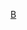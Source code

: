 {{football squad|teamname=布雷斯特足球俱乐部|bgcolor=#FFFFFF|textcolor=#FF0000|bordercolor=#FF0000
|title = -{zh-hans:布雷斯特; zh-hk:比斯特;}-
|name=布雷斯特球员名单
|list=<div>
{{Football squad2 player|no=1|name={{le|高蒂尔·拉尔索内尔|Gautier Larsonneur|拉尔索内尔}}}}
{{Football squad2 player|no=2|name={{le|让-凯文·杜维恩|Jean-Kévin Duverne|杜维恩}} [[File:Captain sports.svg|15px]]}}
{{Football squad2 player|no=3|name={{le|利利安·布拉西耶|Lilian Brassier|布拉西耶}}}}
{{Football squad2 player|no=5|name={{le|布伦丹·查尔顿内特|Brendan Chardonnet|查尔顿内特}}}}
{{Football squad2 player|no=7|name=[[哈里斯·比尔克贝拉|-{zh-hans:比尔克贝拉;zh-tw:比爾克貝拉;zh-hk:比卡巴拉;}-]]}}
{{Football squad2 player|no=8|name={{le|保罗·拉斯内|Paul Lasne|拉斯内}}}}
{{Football squad2 player|no=9|name={{le|弗兰克·奥诺拉特|Franck Honorat|奥诺拉特}}}}
{{football squad2 player|no=10|name=[[吕西安·阿古梅|-{zh-hans:阿古梅;zh-hk:艾高美;zh-tw:阿古梅;}-]]}}
{{football squad2 player|no=11|name={{le|馬丁·薩特里亞諾|Martín Satriano|薩特里亞諾}}}}
<!--{{Football squad2 player|no=12|name={{le|罗曼·菲利普特奧斯|Romain Philippoteaux|菲利普特奥斯}}}}-->
{{Football squad2 player|no=14|name={{le|埃尔文·卡尔多纳|Irvin Cardona|卡尔多纳}}}}
{{football squad2 player|no=15|name={{le|斯蒂夫·穆涅|Steve Mounié|穆涅}}}}
{{Football squad2 player|no=16|name={{le|Sébastien Cibois||西博伊斯}}}}
{{Football squad2 player|no=17|name={{le|德尼·拜恩|Dénys Bain|拜恩}}}}
{{football squad2 player|no=18|name={{le|羅納爾·皮耶-加百列|Ronaël Pierre-Gabriel|皮耶-加百列}}}}
{{Football squad2 player|no=20|name=[[耶雷·乌罗宁|-{zh-hans:乌罗宁;zh-hk:烏朗倫;zh-tw:烏羅寧;}-]]}}
{{Football squad2 player|no=22|name={{le|朱利恩·弗苏里埃|Julien Faussurier|弗苏里埃}}}}
{{Football squad2 player|no=23|name={{le|克里斯托弗·赫雷尔|Christophe Hérelle|赫雷尔}}}}
{{Football squad2 player|no=26|name={{le|耶雷米·勒杜阿龙|Jérémy Le Douaron|勒杜阿龙}}}}
{{Football squad2 player|no=27|name={{le|乌戈·马格内蒂|Hugo Magnetti|马格内蒂}}}}
{{Football squad2 player|no=28|name={{le|西扬阿·姆博克|Hiang'a Mbock|姆博克}}}}
<!--{{Football squad2 player|no=29|name={{le|赫里伯托·塔瓦雷斯|Heriberto Tavares|塔瓦雷斯}}}}-->
{{football squad2 player|no=40|name=[[馬爾科·比索特|-{zh-hans:比佐特;zh-hk:比蘇治;zh-hant:比索特;}-]]}}
{{Football squad manager|name={{le|德扎卡里安|Michel Der Zakarian}}}}
</div>
}}
<noinclude>
{{Squad maintenance|update source=http://www.sb29.bzh/effectif.php}}
[[Category:法国足球俱乐部名单模板|B]]
</noinclude>